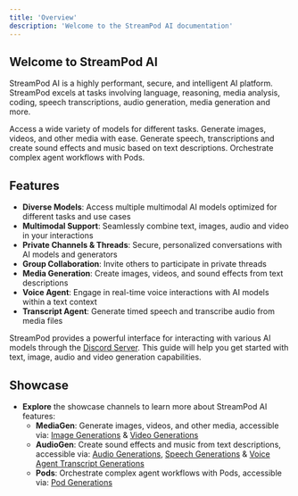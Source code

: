 ```yaml
---
title: 'Overview'
description: 'Welcome to the StreamPod AI documentation'
---
```



## Welcome to StreamPod AI

StreamPod AI is a highly performant, secure, and intelligent AI platform. StreamPod excels at tasks involving language, reasoning, media analysis, coding, speech transcriptions, audio generation, media generation and more.


<CardGroup cols={2}>
  <Card
    title="ModelChat"
    icon="brain"
    href="https://docs.streampod.io/modelchat"
  >
    Access a wide variety of models for different tasks.
  </Card>
  <Card
    title="MediaGen"
    icon="image"
    href="https://docs.streampod.io/mediagen"
  >
    Generate images, videos, and other media with ease.
  </Card>
  <Card
    title="AudioGen"
    icon="music"
    href="https://docs.streampod.io/audiogen"
  >
    Generate speech, transcriptions and create sound effects and music based on text descriptions.
  </Card>
  <Card
    title="Pods"
    icon="seedling"
    href="https://docs.streampod.io/pods"
    > 
    Orchestrate complex agent workflows with Pods.
  </Card>
</CardGroup>

## Features

- **Diverse Models**: Access multiple multimodal AI models optimized for different tasks and use cases
- **Multimodal Support**: Seamlessly combine text, images, audio and video in your interactions
- **Private Channels & Threads**: Secure, personalized conversations with AI models and generators
- **Group Collaboration**: Invite others to participate in private threads
- **Media Generation**: Create images, videos, and sound effects from text descriptions
- **Voice Agent**: Engage in real-time voice interactions with AI models within a text context
- **Transcript Agent**: Generate timed speech and transcribe audio from media files

StreamPod provides a powerful interface for interacting with various AI models through the <a href="https://streampod.io/discord">Discord Server</a>. This guide will help you get started with text, image, audio and video generation capabilities.

## Showcase 

- **Explore** the showcase channels to learn more about StreamPod AI features:
  - **MediaGen**: Generate images, videos, and other media, accessible via: <a href="https://discord.com/channels/1245569640265023572/1313379435508006912">Image Generations</a> & <a href="https://discord.com/channels/1245569640265023572/1313706806979334144">Video Generations</a>
  - **AudioGen**: Create sound effects and music from text descriptions, accessible via: <a href="https://discord.com/channels/1245569640265023572/1319575473377775627">Audio Generations</a>, <a href="https://discord.com/channels/1245569640265023572/1328542268289847447">Speech Generations</a> & <a href="https://discord.com/channels/1245569640265023572/1318089081116430387">Voice Agent Transcript Generations</a>
  - **Pods**: Orchestrate complex agent workflows with Pods, accessible via: <a href="https://discord.com/channels/1245569640265023572/1331622299434090589">Pod Generations</a>
